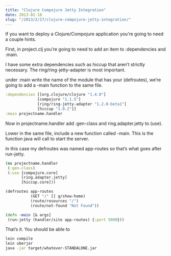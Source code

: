 ```yaml
---
title: "Clojure Compojure Jetty Integration"
date: 2013-02-18
slug: "/2013/2/17/clojure-compojure-jetty-integration/"
---
```


If you want to deploy a Clojure/Compojure application you’re
going to need a couple hints.

First, in project.clj you’re going to need to add an item to
:dependencies and :main.

I have some extra dependencies such as hiccup that aren’t
strictly necessary. The ring/ring-jetty-adapter is most
important.

under :main write the name of the module that has your
(defroutes), we’re going to add a -main function to the same
file.

```clojure
:dependencies [[org.clojure/clojure "1.4.0"]
              [compojure "1.1.5"]
              [ring/ring-jetty-adapter "1.2.0-beta1"]
              [hiccup "1.0.2"]]
:main projectname.handler
```

Now in projectname.handler add :gen-class and
ring.adapter.jetty to (use).

Lower in the same file, include a new function called -main.
This is the function java will call to start the server.

In this case my defroutes was named app-routes so that’s
what goes after run-jetty.

```clojure
(ns projectname.handler
 (:gen-class)
 (:use [compojure.core]
       [ring.adapter.jetty]
       [hiccup.core]))

(defroutes app-routes
           (GET "/" [] g/show-home)
           (route/resources "/")
           (route/not-found "Not Found"))

(defn -main [& args]
 (run-jetty (handler/site app-routes) {:port 5000}))
```

That’s it. You should be able to

```bash
lein compile
lein uberjar
java -jar target/whatever-STANDALONE.jar
```
